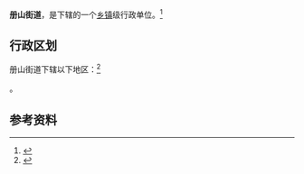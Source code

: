 {{中国乡级行政区|37/13/11/006/000}}

'''册山街道'''，是{{PRC admin/fullname|37/13/11/006/000|3}}下辖的一个[[乡镇|乡镇]]级行政单位。<ref>{{PRC admin/ref sgc|{{PRC admin/parent|37/13/11/006/000}}}}</ref>

== 行政区划 ==

册山街道下辖以下地区：<ref>{{PRC admin/ref sgc|37/13/11/006/000}}</ref>

{{PRC admin/children|37/13/11/006/000}}。

== 参考资料 ==

{{reflist}}

{{行政区划小作品}}
{{PRC admin/navcat|37/13/11/006/000}}